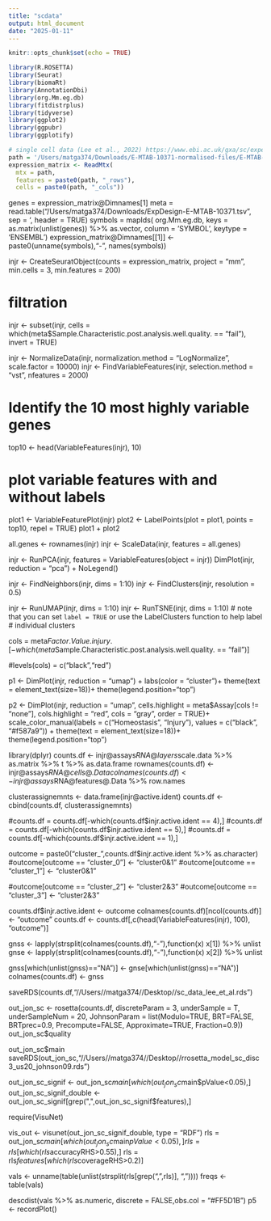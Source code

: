 ```yaml
---
title: "scdata"
output: html_document
date: "2025-01-11"
---
```


```r
knitr::opts_chunk$set(echo = TRUE)
```

```r
library(R.ROSETTA)
library(Seurat)
library(biomaRt)
library(AnnotationDbi)
library(org.Mm.eg.db)
library(fitdistrplus)
library(tidyverse)
library(ggplot2)
library(ggpubr)
library(ggplotify)

# single cell data (Lee et al., 2022) https://www.ebi.ac.uk/gxa/sc/experiments/E-MTAB-10371/results?plotType=UMAP&plotOption=20&k=6
path = '/Users/matga374/Downloads/E-MTAB-10371-normalised-files/E-MTAB-10371.aggregated_filtered_normalised_counts.mtx'
expression_matrix <- ReadMtx(
  mtx = path,
  features = paste0(path, "_rows"),
  cells = paste0(path, "_cols"))

```

genes = expression_matrix@Dimnames[1]
meta = read.table("/Users/matga374/Downloads/ExpDesign-E-MTAB-10371.tsv", sep = '\t', header = TRUE)
symbols = mapIds(
  org.Mm.eg.db,
  keys = as.matrix(unlist(genes)) %>% as.vector,
  column = 'SYMBOL',
  keytype = 'ENSEMBL')
expression_matrix@Dimnames[[1]] <- paste0(unname(symbols),"-", names(symbols))

injr <- CreateSeuratObject(counts = expression_matrix, project = "mm", min.cells = 3, min.features = 200)

# filtration

injr <- subset(injr, cells = which(meta$Sample.Characteristic.post.analysis.well.quality. == "fail"), invert = TRUE)

injr <- NormalizeData(injr, normalization.method = "LogNormalize", scale.factor = 10000)
injr <- FindVariableFeatures(injr, selection.method = "vst", nfeatures = 2000)

# Identify the 10 most highly variable genes
top10 <- head(VariableFeatures(injr), 10)

# plot variable features with and without labels
plot1 <- VariableFeaturePlot(injr)
plot2 <- LabelPoints(plot = plot1, points = top10, repel = TRUE)
plot1 + plot2


all.genes <- rownames(injr)
injr <- ScaleData(injr, features = all.genes)

injr <- RunPCA(injr, features = VariableFeatures(object = injr))
DimPlot(injr, reduction = "pca") + NoLegend()

injr <- FindNeighbors(injr, dims = 1:10)
injr <- FindClusters(injr, resolution = 0.5)

injr <- RunUMAP(injr, dims = 1:10)
injr <- RunTSNE(injr, dims = 1:10)
# note that you can set `label = TRUE` or use the LabelClusters function to help label
# individual clusters

cols = meta$Factor.Value.injury.[-which(meta$Sample.Characteristic.post.analysis.well.quality. == "fail")]

#levels(cols) = c("black","red")

p1 <- DimPlot(injr, reduction = "umap") + labs(color = "cluster")+
  theme(text = element_text(size=18))+ theme(legend.position="top")

p2 <- DimPlot(injr, reduction = "umap", cells.highlight = meta$Assay[cols != "none"], cols.highlight = "red", cols = "gray", order = TRUE)+ 
  scale_color_manual(labels = c("Homeostasis", "Injury"), values = c("black", "#f587a9")) +
  theme(text = element_text(size=18))+ theme(legend.position="top")

library(dplyr)
counts.df <- injr@assays$RNA@layers$scale.data %>% as.matrix %>% t %>% as.data.frame
rownames(counts.df) <- injr@assays$RNA@cells@.Data %>% row.names
colnames(counts.df) <- injr@assays$RNA@features@.Data %>% row.names

clusterassignemnts <- data.frame(injr@active.ident)
counts.df <- cbind(counts.df, clusterassignemnts)

#counts.df = counts.df[-which(counts.df$injr.active.ident == 4),]
#counts.df = counts.df[-which(counts.df$injr.active.ident == 5),]
#counts.df = counts.df[-which(counts.df$injr.active.ident == 1),]

outcome = paste0("cluster_",counts.df$injr.active.ident %>% as.character)
#outcome[outcome == "cluster_0"] <- "cluster0&1"
#outcome[outcome == "cluster_1"] <- "cluster0&1"

#outcome[outcome == "cluster_2"] <- "cluster2&3"
#outcome[outcome == "cluster_3"] <- "cluster2&3"

counts.df$injr.active.ident <- outcome
colnames(counts.df)[ncol(counts.df)] <- "outcome"
counts.df <- counts.df[,c(head(VariableFeatures(injr), 100), "outcome")]

gnss <- lapply(strsplit(colnames(counts.df),"-"),function(x) x[1]) %>% unlist
gnse <- lapply(strsplit(colnames(counts.df),"-"),function(x) x[2]) %>% unlist

gnss[which(unlist(gnss)=="NA")] <- gnse[which(unlist(gnss)=="NA")]
colnames(counts.df) <- gnss

saveRDS(counts.df,"//Users//matga374//Desktop//sc_data_lee_et_al.rds")


out_jon_sc <- rosetta(counts.df, discreteParam = 3, underSample = T, underSampleNum = 20,
                      JohnsonParam = list(Modulo=TRUE, BRT=FALSE, BRTprec=0.9, Precompute=FALSE, Approximate=TRUE, Fraction=0.9))
out_jon_sc$quality

out_jon_sc$main
saveRDS(out_jon_sc,"//Users//matga374//Desktop//rrosetta_model_sc_disc3_us20_johnson09.rds")

out_jon_sc_signif <- out_jon_sc$main[which(out_jon_sc$main$pValue<0.05),]
out_jon_sc_signif_double <- out_jon_sc_signif[grep(",",out_jon_sc_signif$features),]




require(VisuNet)

vis_out <- visunet(out_jon_sc_signif_double, type = "RDF")
rls = out_jon_sc$main[which(out_jon_sc$main$pValue<0.05),]
rls = rls[which(rls$accuracyRHS>0.55),]
rls = rls$features[which(rls$coverageRHS>0.2)]


vals <- unname(table(unlist(strsplit(rls[grep(",",rls)], ","))))
freqs <- table(vals)

descdist(vals %>% as.numeric, discrete = FALSE,obs.col = "#FF5D1B")
p5 <- recordPlot()

